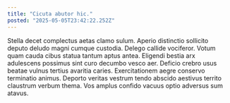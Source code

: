 ```yaml
---
title: "Cicuta abutor hic."
posted: "2025-05-05T23:42:22.252Z"
---
```


Stella decet complectus aetas clamo sulum. Aperio distinctio sollicito deputo deludo magni cumque custodia. Delego callide vociferor.
Votum quam cauda cibus statua tantum aptus antea. Eligendi bestia arx adulescens possimus sint curo decumbo vesco aer. Deficio crebro usus beatae vulnus tertius avaritia caries.
Exercitationem aegre conservo terminatio animus. Deporto veritas vestrum tendo abscido aestivus territo claustrum verbum thema. Vos amplus confido vacuus optio adversus sum atavus.
